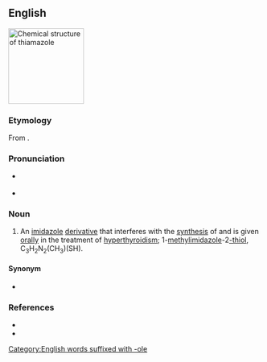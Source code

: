 ==English==
[[File:Thiamazole Structure.svg|thumb|150px|Chemical structure of '''thiamazole''']]
{{wp}}

===Etymology===
From {{af|en|thia-|imidazole|alt2=(i)m(id)azole}}.

===Pronunciation===
* {{a|RP}} {{IPA|en|/θʌɪˈam.ə.zəʊl/}}
* {{a|GA}} {{IPA|en|/θaɪˈæm.əˌzoʊl/}}

===Noun===
{{en-noun|-}}

# {{lb|en|pharmaceutical drug}} An [[imidazole]] [[derivative]] that interferes with the [[synthesis]] of {{w|thyroid hormone}} and is given [[orally]] in the treatment of [[hyperthyroidism]]; 1-[[methylimidazole]]-2[[-thiol]], C<sub>3</sub>H<sub>2</sub>N<sub>2</sub>(CH<sub>3</sub>)(SH).

====Synonym====
* {{l|en|methimazole}}

===References===
* {{R:Lexico|methimazole}}
* {{R:Merriam-Webster Online|methimazole}}

[[Category:English words suffixed with -ole]]